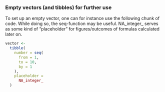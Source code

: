 ### Empty vectors (and tibbles) for further use

To set up an empty vector, one can for instance use the following chunk of code. While doing so, the seq-function may be useful. NA_integer\_ serves as some kind of "placeholder" for figures/outcomes of formulas calculated later on.

```r
vector <-
  tibble(
    number = seq(
      from = 1,
      to = 10,
      by = 1
    ),
    placeholder =
      NA_integer_
  )
```
